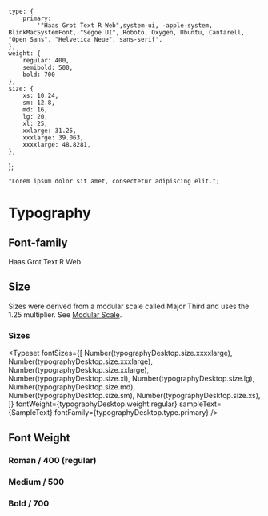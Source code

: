 
<Meta title="Typography" />

    type: {
        primary:
            '"Haas Grot Text R Web",system-ui, -apple-system, BlinkMacSystemFont, "Segoe UI", Roboto, Oxygen, Ubuntu, Cantarell, "Open Sans", "Helvetica Neue", sans-serif',
    },
    weight: {
        regular: 400,
        semibold: 500,
        bold: 700
    },
    size: {
        xs: 10.24,
        sm: 12.8,
        md: 16,
        lg: 20,
        xl: 25,
        xxlarge: 31.25,
        xxxlarge: 39.063,
        xxxxlarge: 48.8281,
    },
};

    "Lorem ipsum dolor sit amet, consectetur adipiscing elit.";

# Typography

## Font-family 

Haas Grot Text R Web

## Size

Sizes were derived from a modular scale called Major Third and uses the 1.25 multiplier.
See [Modular Scale](https://www.modularscale.com/?16&px&1.25).

### Sizes

<Typeset
    fontSizes={[
        Number(typographyDesktop.size.xxxxlarge),
        Number(typographyDesktop.size.xxxlarge),
        Number(typographyDesktop.size.xxlarge),
        Number(typographyDesktop.size.xl),
        Number(typographyDesktop.size.lg),
        Number(typographyDesktop.size.md),
        Number(typographyDesktop.size.sm),
        Number(typographyDesktop.size.xs),
    ]}
    fontWeight={typographyDesktop.weight.regular}
    sampleText={SampleText}
    fontFamily={typographyDesktop.type.primary}
/>

## Font Weight

### Roman / 400 (regular)

<Typeset
    fontSizes={[Number(typographyDesktop.size.xl)]}
    fontWeight={typographyDesktop.weight.regular}
    sampleText={SampleText}
    fontFamily={typographyDesktop.type.primary}
/>

### Medium / 500

<Typeset
    fontSizes={[Number(typographyDesktop.size.xl)]}
    fontWeight={typographyDesktop.weight.semibold}
    sampleText={SampleText}
    fontFamily={typographyDesktop.type.primary}
/>

### Bold / 700

<Typeset
    fontSizes={[Number(typographyDesktop.size.xl)]}
    fontWeight={typographyDesktop.weight.bold}
    sampleText={SampleText}
    fontFamily={typographyDesktop.type.primary}
/>
